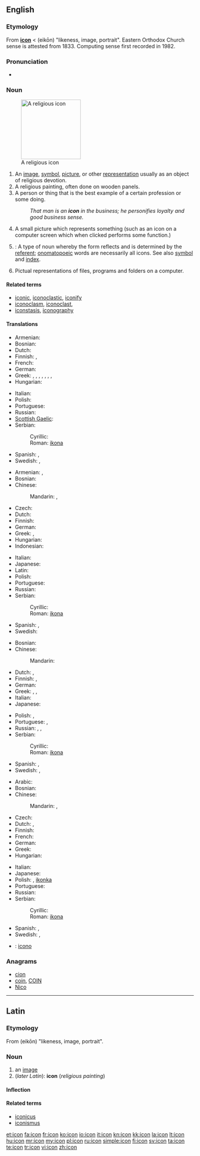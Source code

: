 {{wikipedia}}
==English==

===Etymology===
From {{etyl|la}} '''[[#Latin|icon]]''' < {{etyl|grc}} {{term|lang=grc|εἰκών}} (eikōn) "likeness, image, portrait". Eastern Orthodox Church sense is attested from 1833. Computing sense first recorded in 1982.

===Pronunciation===
* {{audio|En-us-icon.ogg|Audio (US)}}

===Noun===
{{en-noun}}
[[Image:Cyril_Methodius25K.jpg|right|thumb|160px|A religious icon]]

# An [[image]], [[symbol]], [[picture]], or other [[representation]] usually as an object of religious devotion.
# A religious painting, often done on wooden panels.
# A person or thing that is the best example of a certain profession or some doing.
#: ''That man is an '''icon''' in the business; he personifies loyalty and good business sense.''
# A small picture which represents something (such as an icon on a computer screen which when clicked performs some function.)
# {{linguistics}}: A type of noun whereby the form reflects and is determined by the [[referent]]; [[onomatopoeic]] words are necessarily all icons.  See also [[symbol]] and [[index]].
# Pictual representations of files, programs and folders on a computer.

====Related terms====
* [[iconic]], [[iconoclastic]], [[iconify]]
* [[iconoclasm]],  [[iconoclast]],
* [[iconstasis]], [[iconography]]

====Translations====
{{trans-top|image}}
* Armenian: {{t-|hy|պատկեր|tr=patker}}
* Bosnian: {{t-|bs|ikona|f}}
* Dutch: {{t+|nl|icoon|f|m}}
* Finnish: {{t-|fi|ikoni}}, {{t+|fi|symboli}}
* French: {{t+|fr|icône|f}}
* German: {{t+|de|Bild|n}}
* Greek: {{t+|el|εικόνα|f|tr=eikóna}}, {{t+|el|απεικόνιση|f|tr=apikónisi}}, {{t+|el|παράσταση|f|tr=parástasi}}, {{t+|el|αναπαράσταση|f|tr=anaparástasi}}, {{t+|el|ομοίωμα|n|tr=omíoma}}, {{t+|el|είδωλο|n|tr=íðolo}}, {{t+|el|απείκασμα|n|tr=apíkazma}}, {{t+|el|απεικόνισμα|n|tr=apikónizma}}
* Hungarian: {{t+|hu|ikon}}
{{trans-mid}}
* Italian: {{t+|it|icona|f}}
* Polish: {{t+|pl|ikona|f}}
* Portuguese: {{t|pt|Ícone|m}}
* Russian: {{t+|ru|икона|f|tr=ikóna}}
* [[Scottish Gaelic]]: {{t|gd|ìomhaigh|m}}
* Serbian:
*: Cyrillic: {{t+|sr|икона|f|sc=Cyrl}}
*: Roman: [[ikona#Serbian|ikona]] {{f}}
* Spanish: {{t+|es|icono|m}}, {{t-|es|ícono|m}}
* Swedish: {{t|sv|ikon|c}}, {{t|sv|bild|c}}
{{trans-bottom}}

{{trans-top|religious painting}}
* Armenian: {{t|hy|սրբապատկեր|tr=srbapatker}},  {{t-|hy|պատկեր|tr=patker}}
* Bosnian: {{t-|bs|ikona|f}}
* Chinese:
*: Mandarin: {{t-|cmn|聖像|sc=Hani}},  {{t-|cmn|圣像|tr=shèngxiàng|sc=Hani}}
* Czech: {{t+|cs|ikona|f}}
* Dutch: {{t+|nl|icoon|f|m}}
* Finnish: {{t-|fi|ikoni}}
* German: {{t+|de|Ikone|f}}
* Greek: {{t+|el|εικόνα|f|tr=eikóna}}, {{t+|el|εικόνισμα|n|tr=eikónizma}}
* Hungarian: {{t+|hu|ikon}}
* Indonesian: {{t-|id|arca|xs=Indonesian}}
{{trans-mid}}
* Italian: {{t+|it|icona|f}}
* Japanese: {{t-|ja|聖像|tr=せいぞう, seizō}}
* Latin: {{t+|la|icon|f}}
* Polish: {{t+|pl|ikona|f}}
* Portuguese: {{t+|pt|ícone|m}}
* Russian: {{t+|ru|икона|f|tr=ikóna}}
* Serbian:
*: Cyrillic: {{t+|sr|икона|f|sc=Cyrl}}
*: Roman: [[ikona#Serbian|ikona]] {{f}}
* Spanish: {{t+|es|icono|m}}, {{t-|es|ícono|m}}
* Swedish: {{t|sv|ikon|c}}
{{trans-bottom}}

{{trans-top|best example of something}}
* Bosnian: {{t-|bs|ikona|f}}
* Chinese:
*: Mandarin: {{t|cmn|偶像|tr=ǒuxiàng|sc=Hani}}
* Dutch: {{t+|nl|icoon|f|m}}, {{t|nl|idool|n}}
* Finnish: {{t+|fi|symboli}}, {{t-|fi|ikoni}}
* German: {{t+|de|Symbol|n}}
* Greek: {{t+|el|είδωλο|n|tr=eídolo}}, {{t+|el|ίνδαλμα|n|tr=índalma}}, {{t+|el|εικόνα|f|tr=eikóna}}
* Italian: {{t+|it|icona|f}}
* Japanese: {{t|ja|偶像|tr=ぐうぞう, gūzō}}
{{trans-mid}}
* Polish: {{t+|pl|ikona|f}}, {{t+|pl|symbol|m}}
* Portuguese: {{t+|pt|ícone}},  {{t-|pt|ídolo|m}}
* Russian: {{t+|ru|икона|f|tr=ikóna}},  {{t+|ru|идол|m|tr=ídol}},  {{t|ru|кумир|m|tr=kumír}}
* Serbian:
*: Cyrillic: {{t+|sr|икона|f|sc=Cyrl}}
*: Roman: [[ikona#Serbian|ikona]] {{f}}
* Spanish: {{t+|es|icono|m}}, {{t-|es|ícono|m}}
* Swedish: {{t|sv|ikon|c}}, {{t|sv|förebild|c}}
{{trans-bottom}}

{{trans-top|small picture, computer icon}}
* Arabic: {{t|ar|أيقونة|f|tr='ayqūna}}
* Bosnian: {{t-|bs|ikona|f}}
* Chinese:
*: Mandarin: {{t|cmn|圖標|sc=Hani}},  {{t|cmn|图标|tr=túbiāo|sc=Hani}}
* Czech: {{t+|cs|ikona|f}}
* Dutch: {{t+|nl|icoon|f|m}}, {{t+|nl|pictogram|n}}
* Finnish: {{t+|fi|kuvake}}
* French: {{t+|fr|icon|m}}
* German: {{t-|de|Icon|n}}
* Greek: {{t+|el|εικονίδιο|n|tr=eikonídio}}
* Hungarian: {{t+|hu|ikon}}
{{trans-mid}}
* Italian: {{t+|it|icona|f}}
* Japanese: {{t+|ja|アイコン|tr=aikon}}
* Polish: {{t+|pl|ikona|f}}, [[ikonka]] {{f}}
* Portuguese: {{t+|pt|ícone|m}}
* Russian: {{t|ru|иконка|f|tr=ikónka}}
* Serbian:
*: Cyrillic: {{t+|sr|икона|f|sc=Cyrl}}
*: Roman: [[ikona#Serbian|ikona]] {{f}}
* Spanish: {{t+|es|icono|m}}, {{t-|es|ícono|m}}
* Swedish: {{t|sv|ikon|c}}, {{t|sv|symbol|c}}
{{trans-bottom}}

{{checktrans-top}}
* {{ttbc|ia}}: [[icono]]
{{trans-mid}}
{{trans-bottom}}

===Anagrams===
* [[cion#English|cion]]
* [[coin#English|coin]], [[COIN#English|COIN]]
* [[Nico#English|Nico]]

----

==Latin==

===Etymology===
From {{etyl|grc|la}} {{term|lang=grc|εἰκών}} (eikōn) "likeness, image, portrait".

===Noun===
{{la-noun|īcon|iconis|īconis|f|third}}

# an [[image]]
# (''later Latin''): '''icon''' (''religious painting'')

====Inflection====
{{la-decl-3rd|icon|īcon|icon|īcon}}

====Related terms====
* [[iconicus]]
* [[iconismus]]

[[et:icon]]
[[fa:icon]]
[[fr:icon]]
[[ko:icon]]
[[io:icon]]
[[it:icon]]
[[kn:icon]]
[[kk:icon]]
[[la:icon]]
[[lt:icon]]
[[hu:icon]]
[[mr:icon]]
[[my:icon]]
[[pl:icon]]
[[ru:icon]]
[[simple:icon]]
[[fi:icon]]
[[sv:icon]]
[[ta:icon]]
[[te:icon]]
[[tr:icon]]
[[vi:icon]]
[[zh:icon]]
